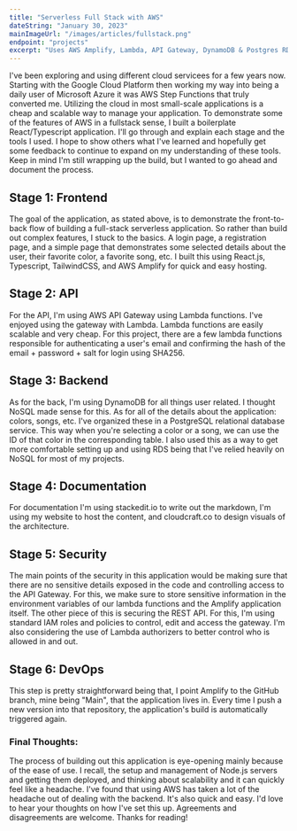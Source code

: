 ```yaml
---
title: "Serverless Full Stack with AWS"
dateString: "January 30, 2023"
mainImageUrl: "/images/articles/fullstack.png"
endpoint: "projects"
excerpt: "Uses AWS Amplify, Lambda, API Gateway, DynamoDB & Postgres RDS"
---
```


<BlogHeaderComponent 
    title={title}
    dateString={dateString}
    mainImageUrl={mainImageUrl}
    endpoint={endpoint}
/>

I've been exploring and using different cloud servicees for a few years now. Starting with the Google Cloud Platform then working my way into being a daily user of Microsoft Azure it was AWS Step Functions that truly converted me. Utilizing the cloud in most small-scale applications is a cheap and scalable way to manage your application. To demonstrate some of the features of AWS in a fullstack sense, I built a boilerplate React/Typescript application. I'll go through and explain each stage and the tools I used. I hope to show others what I've learned and hopefully get some feedback to continue to expand on my understanding of these tools. Keep in mind I'm still wrapping up the build, but I wanted to go ahead and document the process. 

## Stage 1: Frontend
The goal of the application, as stated above, is to demonstrate the front-to-back flow of building a full-stack serverless application. So rather than build out complex features, I stuck to the basics. A login page, a registration page, and a simple page that demonstrates some selected details about the user, their favorite color, a favorite song, etc. I built this using React.js, Typescript, TailwindCSS, and AWS Amplify for quick and easy hosting.  

## Stage 2: API
For the API, I'm using AWS API Gateway using Lambda functions. I've enjoyed using the gateway with Lambda. Lambda functions are easily scalable and very cheap. For this project, there are a few lambda functions responsible for authenticating a user's email and confirming the hash of the email + password + salt for login using SHA256.

## Stage 3: Backend
As for the back, I'm using DynamoDB for all things user related. I thought NoSQL made sense for this. As for all of the details about the application: colors, songs, etc. I've organized these in a PostgreSQL relational database service. This way when you're selecting a color or a song, we can use the ID of that color in the corresponding table. I also used this as a way to get more comfortable setting up and using RDS being that I've relied heavily on NoSQL for most of my projects. 

## Stage 4: Documentation 
For documentation I'm using stackedit.io to write out the markdown, I'm using my website to host the content, and cloudcraft.co to design visuals of the architecture. 

## Stage 5: Security
The main points of the security in this application would be making sure that there are no sensitive details exposed in the code and controlling access to the API Gateway. For this, we make sure to store sensitive information in the environment variables of our lambda functions and the Amplify application itself. The other piece of this is securing the REST API. For this, I'm using standard IAM roles and policies to control, edit and access the gateway. I'm also considering the use of Lambda authorizers to better control who is allowed in and out. 

## Stage 6: DevOps
This step is pretty straightforward being that, I point Amplify to the GitHub branch, mine being "Main", that the application lives in. Every time I push a new version into that repository, the application's build is automatically triggered again. 

### Final Thoughts:
The process of building out this application is eye-opening mainly because of the ease of use. I recall, the setup and management of Node.js servers and getting them deployed, and thinking about scalability and it can quickly feel like a headache. I've found that using AWS has taken a lot of the headache out of dealing with the backend. It's also quick and easy. I'd love to hear your thoughts on how I've set this up. Agreements and disagreements are welcome. Thanks for reading!
